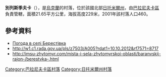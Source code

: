 {{coord|50|20|26|N|27|28|34|E|scale:30000|display=title}}

'''別列斯季夫卡'''（{{lang-uk|Берестівка}}），是[[烏克蘭|烏克蘭]]的村落，位於該國北部[[日托米爾州|日托米爾州]]，由[[巴拉尼夫卡區|巴拉尼夫卡區]]負責管轄，面積21.65平方公里，海拔高度229米，2001年該村落人口460。

==參考資料==
* [http://weather.in.ua/ua/zhitomirskaja/1048 Погода в селі Берестівка]{{Wayback|url=http://weather.in.ua/ua/zhitomirskaja/1048 |date=20180701222322 }}
* http://w1.c1.rada.gov.ua/pls/z7503/A005?rdat1=10.10.2012&rf7571=8717{{Wayback|url=http://w1.c1.rada.gov.ua/pls/z7503/A005?rdat1=10.10.2012&rf7571=8717 |date=20171030003226 }}
* http://imsu-zhytomyr.com/mista-i-sela-zhytomyrskoi-oblasti/baranvskij-rajon-/berestvka-.html{{Wayback|url=http://imsu-zhytomyr.com/mista-i-sela-zhytomyrskoi-oblasti/baranvskij-rajon-/berestvka-.html |date=20161020040412 }}

{{DEFAULTSORT:Берестівка}}
[[Category:巴拉尼夫卡區村落|Category:巴拉尼夫卡區村落]]
[[Category:日托米爾州村落|Category:日托米爾州村落]]


{{Zhytomyr-geo-stub}}